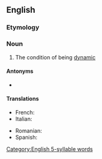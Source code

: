 ==English==

===Etymology===
{{suffix|dynamic|ity|lang=en}}

===Noun===
{{en-noun|-}}

# The condition of being [[dynamic]]
#: {{ux|en|The '''dynamicity''' of the dataset makes it difficult to keep accurate.}}

====Antonyms====
* {{l|en|staticity}}

====Translations====
{{trans-top|condition of being dynamic}}
* French: {{t+|fr|dynamicité|f}}
* Italian: {{t|it|dinamicità|f}}
{{trans-mid}}
* Romanian: {{t|ro|dinamicitate|f}}
* Spanish: {{t|es|dinamicidad|f}}
{{trans-bottom}}

[[Category:English 5-syllable words]]